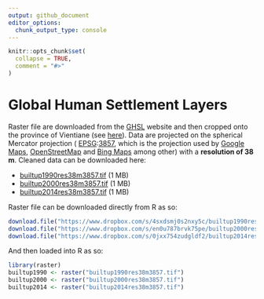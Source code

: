 ```yaml
---
output: github_document
editor_options: 
  chunk_output_type: console
---
```


<!-- README.md is generated from README.Rmd. Please edit that file -->

```r
knitr::opts_chunk$set(
  collapse = TRUE,
  comment = "#>"
)
```
# Global Human Settlement Layers

<!-- badges: start -->
<!-- badges: end -->

Raster file are downloaded from the [GHSL](https://ghsl.jrc.ec.europa.eu/datasets.php)
website and then cropped onto the province of Vientiane (see 
[here](https://ecomore2.github.io/ghsl/make_data.html)). Data are projected on
the spherical Mercator projection (
[EPSG](http://www.epsg.org):[3857](https://epsg.io/3857), which is the projection
used by [Google Maps](https://www.google.com/maps),
[OpenStreetMap](https://www.openstreetmap.org) and
[Bing Maps](https://www.bing.com/maps) among other) with a **resolution of 38 m**.
Cleaned data can be downloaded here:

* [builtup1990res38m3857.tif](https://www.dropbox.com/s/4sxdsmj0s2nxy5c/builtup1990res38m3857.tif?raw=1) (1 MB)
* [builtup2000res38m3857.tif](https://www.dropbox.com/s/en0u787brvk75pe/builtup2000res38m3857.tif?raw=1) (1 MB)
* [builtup2014res38m3857.tif](https://www.dropbox.com/s/0jxx754zudgldf2/builtup2014res38m3857.tif?raw=1) (1 MB)

Raster file can be downloaded directly from R as so:

```r
download.file("https://www.dropbox.com/s/4sxdsmj0s2nxy5c/builtup1990res38m3857.tif?raw=1", "builtup1990res38m3857.tif")
download.file("https://www.dropbox.com/s/en0u787brvk75pe/builtup2000res38m3857.tif?raw=1", "builtup2000res38m3857.tif")
download.file("https://www.dropbox.com/s/0jxx754zudgldf2/builtup2014res38m3857.tif?raw=1", "builtup2014res38m3857.tif")
```

And then loaded into R as so:

```r
library(raster)
builtup1990 <- raster("builtup1990res38m3857.tif")
builtup2000 <- raster("builtup2000res38m3857.tif")
builtup2014 <- raster("builtup2014res38m3857.tif")
```

